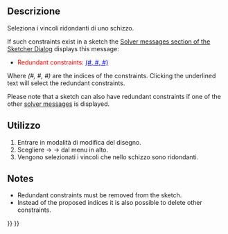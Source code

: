 <languages/>

<div class="mw-translate-fuzzy">
{{Docnav/it|[[Sketcher SelectHorizontalAxis/it|Seleziona l'asse X]]|[[Sketcher SelectConflictingConstraints/it|Seleziona i vincoli in conflitto]]|[[Sketcher_Workbench/it|Sketcher]]|IconL=Sketcher_SelectHorizontalAxis.svg|IconC=Workbench_Sketcher.svg|IconR=Sketcher_SelectConflictingConstraints.svg}}
</div>

<div class="mw-translate-fuzzy">
{{GuiCommand/it|Name=Sketcher SelectRedundantConstraints|Name/it=Seleziona i vincoli ridondanti|Workbenches=[[Sketcher Workbench/it|Sketcher]]|MenuLocation=Sketch → Strumenti → Seleziona i vincoli ridondanti|Shortcut=Shift+Ctrl+R|Version=0.15}}
</div>

<span id="Description"></span>
==Descrizione== 

Seleziona i vincoli ridondanti di uno schizzo.

If such constraints exist in a sketch the [[Sketcher_Dialog#Solver_messages|Solver messages section of the Sketcher Dialog]] displays this message:
* <span style="color:red;">Redundant constraints: </span><span style="color:blue;text-decoration:underline;">(#, #, #)</span>
Where ''(#, #, #)'' are the indices of the constraints. Clicking the underlined text will select the redundant constraints.

Please note that a sketch can also have redundant constraints if one of the other [[Sketcher_Dialog#Solver_messages|solver messages]] is displayed.

<span id="Usage"></span>
==Utilizzo==

<div class="mw-translate-fuzzy">
#Entrare in modalità di modifica del disegno.
#Scegliere {{KEY| Sketch}}  →  {{KEY| Strumenti}}  → {{KEY|[[Image:Sketcher_SelectRedundantConstraints.png|24px]] Seleziona i vincoli ridondanti}} dal menu in alto.
#Vengono selezionati i vincoli che nello schizzo sono ridondanti.
</div>

==Notes==

* Redundant constraints must be removed from the sketch.
* Instead of the proposed indices it is also possible to delete other constraints.


<div class="mw-translate-fuzzy">
{{Docnav/it|[[Sketcher SelectHorizontalAxis/it|Seleziona l'asse X]]|[[Sketcher SelectConflictingConstraints/it|Seleziona i vincoli in conflitto]]|[[Sketcher_Workbench/it|Sketcher]]|IconL=Sketcher_SelectHorizontalAxis.svg|IconC=Workbench_Sketcher.svg|IconR=Sketcher_SelectConflictingConstraints.svg‎}}
</div>

{{Sketcher_Tools_navi{{#translation:}}}}
{{Userdocnavi{{#translation:}}}}